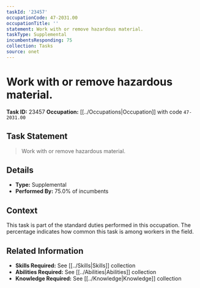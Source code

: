 ```yaml
---
taskId: '23457'
occupationCode: 47-2031.00
occupationTitle: ''
statement: Work with or remove hazardous material.
taskType: Supplemental
incumbentsResponding: 75
collection: Tasks
source: onet
---
```

# Work with or remove hazardous material.

**Task ID:** 23457
**Occupation:** [[../Occupations|Occupation]] with code `47-2031.00`

## Task Statement

> Work with or remove hazardous material.

## Details

- **Type:** Supplemental
- **Performed By:** 75.0% of incumbents

## Context

This task is part of the standard duties performed in this occupation. The percentage indicates how common this task is among workers in the field.

## Related Information

- **Skills Required:** See [[../Skills|Skills]] collection
- **Abilities Required:** See [[../Abilities|Abilities]] collection
- **Knowledge Required:** See [[../Knowledge|Knowledge]] collection
